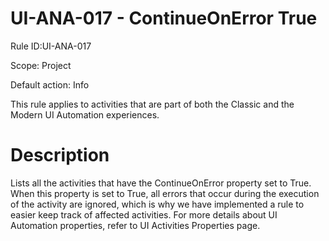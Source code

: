 ﻿# UI-ANA-017 - ContinueOnError True

Rule ID:UI-ANA-017

Scope: Project

Default action: Info

This rule applies to activities that are part of both the Classic and the Modern UI
            Automation experiences.

# Description

Lists all the activities that have the ContinueOnError property set to True. When this property is set to True, all errors that occur during the execution of the activity are ignored, which is why we have implemented a rule to easier keep track of affected activities. For more details about UI Automation properties, refer to UI Activities Properties page.

